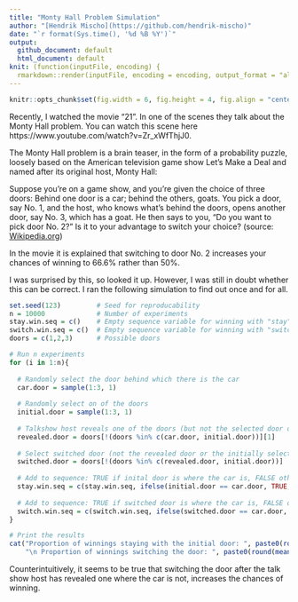 ```yaml
---
title: "Monty Hall Problem Simulation"
author: "[Hendrik Mischo](https://github.com/hendrik-mischo)"
date: "`r format(Sys.time(), '%d %B %Y')`"
output:
  github_document: default
  html_document: default
knit: (function(inputFile, encoding) {
  rmarkdown::render(inputFile, encoding = encoding, output_format = "all") })
---
```


```r
knitr::opts_chunk$set(fig.width = 6, fig.height = 4, fig.align = "center", echo = TRUE, warning = FALSE, message = FALSE, autodep = TRUE, cache = TRUE, options(scipen = 999), comment = "", fig.path = "files/")
```

Recently, I watched the movie "21". In one of the scenes they talk about the Monty Hall problem. You can watch this scene here https://www.youtube.com/watch?v=Zr_xWfThjJ0.

The Monty Hall problem is a brain teaser, in the form of a probability puzzle, loosely based on the American television game show Let's Make a Deal and named after its original host, Monty Hall:

Suppose you're on a game show, and you're given the choice of three doors: Behind one door is a car; behind the others, goats. You pick a door, say No. 1, and the host, who knows what's behind the doors, opens another door, say No. 3, which has a goat. He then says to you, "Do you want to pick door No. 2?" Is it to your advantage to switch your choice? (source: [Wikipedia.org](https://en.wikipedia.org/wiki/Monty_Hall_problem))

In the movie it is explained that switching to door No. 2 increases your chances of winning to 66.6% rather than 50%.

I was surprised by this, so looked it up. However, I was still in doubt whether this can be correct. I ran the following simulation to find out once and for all.

```r
set.seed(123)         # Seed for reproducability
n = 10000             # Number of experiments
stay.win.seq = c()    # Empty sequence variable for winning with "stay" strategy
switch.win.seq = c()  # Empty sequence variable for winning with "switch" strategy
doors = c(1,2,3)      # Possible doors

# Run n experiments
for (i in 1:n){
  
  # Randomly select the door behind which there is the car
  car.door = sample(1:3, 1)
  
  # Randomly select on of the doors
  initial.door = sample(1:3, 1)
  
  # Talkshow host reveals one of the doors (but not the selected door or the one where the car is)
  revealed.door = doors[!(doors %in% c(car.door, initial.door))][1]
  
  # Select switched door (not the revealed door or the initially selected one)
  switched.door = doors[!(doors %in% c(revealed.door, initial.door))]
  
  # Add to sequence: TRUE if inital door is where the car is, FALSE otherwise
  stay.win.seq = c(stay.win.seq, ifelse(initial.door == car.door, TRUE, FALSE))
  
  # Add to sequence: TRUE if switched door is where the car is, FALSE otherwise
  switch.win.seq = c(switch.win.seq, ifelse(switched.door == car.door, TRUE, FALSE))
}

# Print the results
cat("Proportion of winnings staying with the initial door: ", paste0(round(mean(stay.win.seq), 3) * 100, "%"), 
    "\n Proportion of winnings switching the door: ", paste0(round(mean(switch.win.seq), 3) * 100, "%"))
```

Counterintuitively, it seems to be true that switching the door after the talk show host has revealed one where the car is not, increases the chances of winning.

